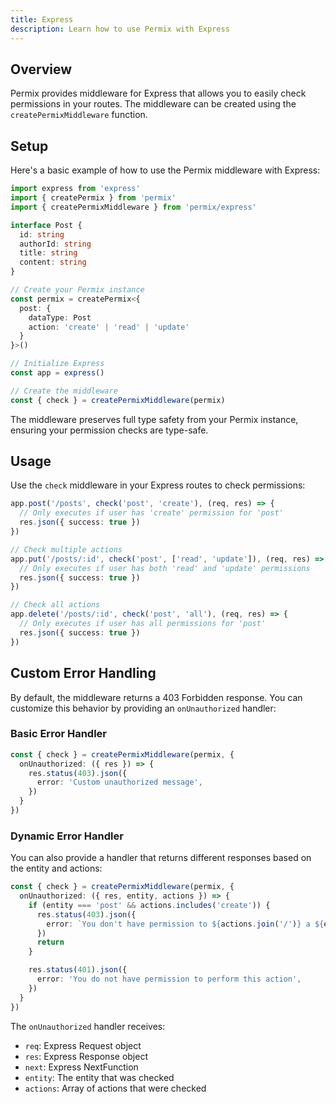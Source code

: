 ```yaml
---
title: Express
description: Learn how to use Permix with Express
---
```


## Overview

Permix provides middleware for Express that allows you to easily check permissions in your routes. The middleware can be created using the `createPermixMiddleware` function.

<Steps>

<Step>

## Setup

Here's a basic example of how to use the Permix middleware with Express:

```ts twoslash
import express from 'express'
import { createPermix } from 'permix'
import { createPermixMiddleware } from 'permix/express'

interface Post {
  id: string
  authorId: string
  title: string
  content: string
}

// Create your Permix instance
const permix = createPermix<{
  post: {
    dataType: Post
    action: 'create' | 'read' | 'update'
  }
}>()

// Initialize Express
const app = express()

// Create the middleware
const { check } = createPermixMiddleware(permix)
```

<Callout>
The middleware preserves full type safety from your Permix instance, ensuring your permission checks are type-safe.
</Callout>

</Step>

<Step>

## Usage

Use the `check` middleware in your Express routes to check permissions:

```ts
app.post('/posts', check('post', 'create'), (req, res) => {
  // Only executes if user has 'create' permission for 'post'
  res.json({ success: true })
})

// Check multiple actions
app.put('/posts/:id', check('post', ['read', 'update']), (req, res) => {
  // Only executes if user has both 'read' and 'update' permissions
  res.json({ success: true })
})

// Check all actions
app.delete('/posts/:id', check('post', 'all'), (req, res) => {
  // Only executes if user has all permissions for 'post'
  res.json({ success: true })
})
```

</Step>

</Steps>

## Custom Error Handling

By default, the middleware returns a 403 Forbidden response. You can customize this behavior by providing an `onUnauthorized` handler:

### Basic Error Handler

```ts
const { check } = createPermixMiddleware(permix, {
  onUnauthorized: ({ res }) => {
    res.status(403).json({
      error: 'Custom unauthorized message',
    })
  }
})
```

### Dynamic Error Handler

You can also provide a handler that returns different responses based on the entity and actions:

```ts
const { check } = createPermixMiddleware(permix, {
  onUnauthorized: ({ res, entity, actions }) => {
    if (entity === 'post' && actions.includes('create')) {
      res.status(403).json({
        error: `You don't have permission to ${actions.join('/')} a ${entity}`,
      })
      return
    }

    res.status(401).json({
      error: 'You do not have permission to perform this action',
    })
  }
})
```

The `onUnauthorized` handler receives:
- `req`: Express Request object
- `res`: Express Response object
- `next`: Express NextFunction
- `entity`: The entity that was checked
- `actions`: Array of actions that were checked
